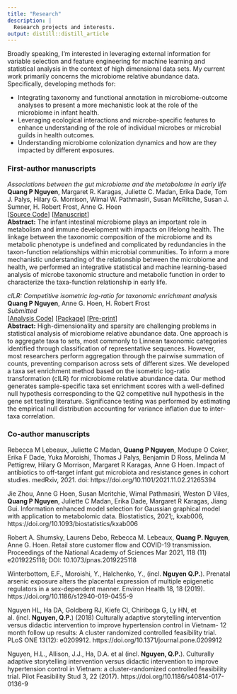 ```yaml
---
title: "Research"
description: |
  Research projects and interests.
output: distill::distill_article 
---
```


Broadly speaking, I'm interested in leveraging external information for variable selection and feature engineering for machine learning and statistical analysis in the context of high dimensional data sets. My current work primarily concerns the microbiome relative abundance data. Specifically, developing methods for:   

* Integrating taxonomy and functional annotation in microbiome-outcome analyses to present a more mechanistic look at the role of the microbiome in infant health.   
* Leveraging ecological interactions and microbe-specific features to enhance understanding of the role of individual microbes or microbial guilds in health outcomes.  
* Understanding microbiome colonization dynamics and how are they impacted by different exposures.      

### First-author manuscripts    

*Associations between the gut microbiome and the metabolome in early life*  
**Quang P Nguyen**, Margaret R. Karagas, Juliette C. Madan, Erika Dade, Tom J. Palys, Hilary G. Morrison, Wimal W. Pathmasiri, Susan McRitche, Susan J. Sumner, H. Robert Frost, Anne G. Hoen  
[[Source Code](https://github.com/qpmnguyen/infant_metabolome_microbiome)] [[Manuscript](https://bmcmicrobiol.biomedcentral.com/articles/10.1186/s12866-021-02282-3)]    
**Abstract:** The infant intestinal microbiome plays an important role in metabolism and immune development with impacts on lifelong health. The linkage between the taxonomic composition of the microbiome and its metabolic phenotype is undefined and complicated by redundancies in the taxon-function relationships within microbial communities. To inform a more mechanistic understanding of the relationship between the microbiome and health, we performed an integrative statistical and machine learning-based analysis of microbe taxonomic structure and metabolic function in order to characterize the taxa-function relationship in early life.

*cILR: Competitive isometric log-ratio for taxonomic enrichment analysis*  
**Quang P Nguyen**, Anne G. Hoen, H. Robert Frost   
*Submitted*  
[[Analysis Code](https://github.com/qpmnguyen/cILR_analysis)]  [[Package](https://github.com/qpmnguyen/teaR)]  [[Pre-print](https://www.biorxiv.org/content/10.1101/2021.09.07.459294v1)]  
**Abstract:** High-dimensionality and sparsity are challenging problems in statistical analysis of microbiome relative abundance data. One approach is to aggregate taxa to sets, most commonly to Linnean taxonomic categories identified through classification of representative sequences. However, most researchers perform aggregation through the pairwise summation of counts, preventing comparison across sets of different sizes. We developed a taxa set enrichment method based on the isometric log-ratio transformation (cILR) for microbiome relative abundance data. Our method generates sample-specific taxa set enrichment scores with a well-defined null hypothesis corresponding to the Q2 competitive null hypothesis in the gene set testing literature. Significance testing was performed by estimating the empirical null distribution accounting for variance inflation due to inter-taxa correlation.   

### Co-author manuscripts  
Rebecca M Lebeaux, Juliette C Madan,  **Quang P Nguyen**, Modupe O Coker, Erika F Dade, Yuka Moroishi, Thomas J Palys, Benjamin D Ross, Melinda M Pettigrew, Hilary G Morrison, Margaret R Karagas, Anne G Hoen. Impact of antibiotics to off-target infant gut microbiota and resistance genes in cohort studies. medRxiv, 2021. doi: https://doi.org/10.1101/2021.11.02.21265394    

Jie Zhou, Anne G Hoen, Susan Mcritchie, Wimal Pathmasiri, Weston D Viles, **Quang P Nguyen**, Juliette C Madan, Erika Dade, Margaret R Karagas, Jiang Gui. Information enhanced model selection for Gaussian graphical model with application to metabolomic data. Biostatistics, 2021;, kxab006, https://doi.org/10.1093/biostatistics/kxab006  

Robert A. Shumsky, Laurens Debo, Rebecca M. Lebeaux, **Quang P. Nguyen**, Anne G. Hoen. Retail store customer flow and COVID-19 transmission. Proceedings of the National Academy of Sciences Mar 2021, 118 (11) e2019225118; DOI: 10.1073/pnas.2019225118

Winterbottom, E.F., Moroishi, Y., Halchenko, Y., (incl. **Nguyen Q.P.**). Prenatal arsenic exposure alters the placental expression of multiple epigenetic regulators in a sex-dependent manner. Environ Health 18, 18 (2019). https://doi.org/10.1186/s12940-019-0455-9  

Nguyen HL, Ha DA, Goldberg RJ, Kiefe CI, Chiriboga G, Ly HN, et al. (incl. **Nguyen, Q.P.**) (2018) Culturally adaptive storytelling intervention versus didactic intervention to improve hypertension control in Vietnam- 12 month follow up results: A cluster randomized controlled feasibility trial. PLoS ONE 13(12): e0209912. https://doi.org/10.1371/journal.pone.0209912

Nguyen, H.L., Allison, J.J., Ha, D.A. et al (incl. **Nguyen, Q.P.**). Culturally adaptive storytelling intervention versus didactic intervention to improve hypertension control in Vietnam: a cluster-randomized controlled feasibility trial. Pilot Feasibility Stud 3, 22 (2017). https://doi.org/10.1186/s40814-017-0136-9  





